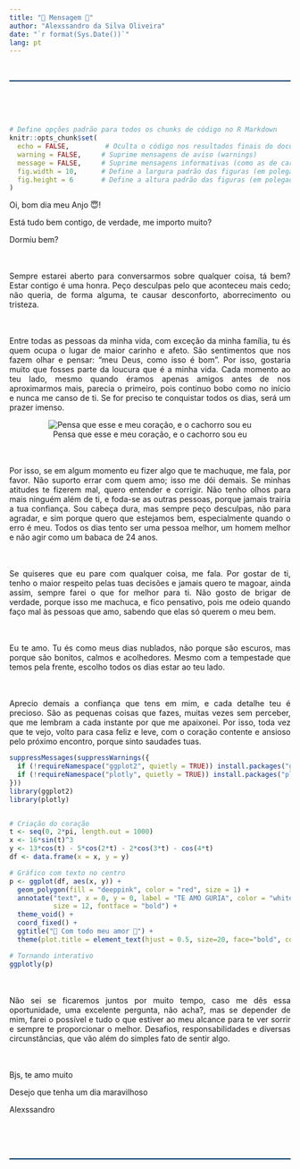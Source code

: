 ```yaml
---
title: "💌 Mensagem 💌"
author: "Alexssandro da Silva Oliveira"
date: "`r format(Sys.Date())`"
lang: pt
---
```



<br>

::: {style="border-top: 2px solid #003366;"}
:::

<br>


::: {style="height:20px;"}
:::


```r
# Define opções padrão para todos os chunks de código no R Markdown
knitr::opts_chunk$set(
  echo = FALSE,         # Oculta o código nos resultados finais do documento
  warning = FALSE,     # Suprime mensagens de aviso (warnings)
  message = FALSE,     # Suprime mensagens informativas (como as de carregamento de pacotes)
  fig.width = 10,      # Define a largura padrão das figuras (em polegadas)
  fig.height = 6       # Define a altura padrão das figuras (em polegadas)
)

```


::: {style="text-align: justify"}
Oi, bom dia meu Anjo 😇! 

Está tudo bem contigo, de verdade, me importo muito? 

Dormiu bem?
:::

::: {style="height:20px;"}
:::

::: {style="text-align: justify"}

Sempre estarei aberto para conversarmos sobre qualquer coisa, tá bem? Estar contigo é uma honra. Peço desculpas pelo que aconteceu mais cedo; não queria, de forma alguma, te causar desconforto, aborrecimento ou tristeza.

:::

::: {style="height:20px;"}
:::

::: {style="text-align: justify"}
Entre todas as pessoas da minha vida, com exceção da minha família, tu és quem ocupa o lugar de maior carinho e afeto. São sentimentos que nos fazem olhar e pensar: “meu Deus, como isso é bom”. Por isso, gostaria muito que fosses parte da loucura que é a minha vida. Cada momento ao teu lado, mesmo quando éramos apenas amigos antes de nos aproximarmos mais, parecia o primeiro, pois continuo bobo como no início e nunca me canso de ti. Se for preciso te conquistar todos os dias, será um prazer imenso.
:::


::: {style="text-align: center"}
![Pensa que esse e meu coração, e o cachorro sou eu](Haifa.png)
:::


::: {style="height:20px;"}
:::


::: {style="text-align: justify"}

Por isso, se em algum momento eu fizer algo que te machuque, me fala, por favor. Não suporto errar com quem amo; isso me dói demais. Se minhas atitudes te fizerem mal, quero entender e corrigir. Não tenho olhos para mais ninguém além de ti, e foda-se as outras pessoas, porque jamais trairia a tua confiança. Sou cabeça dura, mas sempre peço desculpas, não para agradar, e sim porque quero que estejamos bem, especialmente quando o erro é meu. Todos os dias tento ser uma pessoa melhor, um homem melhor e não agir como um babaca de 24 anos.
:::

::: {style="height:20px;"}
:::

::: {style="text-align: justify"}

Se quiseres que eu pare com qualquer coisa, me fala. Por gostar de ti, tenho o maior respeito pelas tuas decisões e jamais quero te magoar, ainda assim, sempre farei o que for melhor para ti. Não gosto de brigar de verdade, porque isso me machuca, e fico pensativo, pois me odeio quando faço mal às pessoas que amo, sabendo que elas só querem o meu bem.

:::

::: {style="height:20px;"}
:::

::: {style="text-align: justify"}

Eu te amo. Tu és como meus dias nublados, não porque são escuros, mas porque são bonitos, calmos e acolhedores. Mesmo com a tempestade que temos pela frente, escolho todos os dias estar ao teu lado.

:::

::: {style="height:20px;"}
:::

::: {style="text-align: justify"}

Aprecio demais a confiança que tens em mim, e cada detalhe teu é precioso. São as pequenas coisas que fazes, muitas vezes sem perceber, que me lembram a cada instante por que me apaixonei. Por isso, toda vez que te vejo, volto para casa feliz e leve, com o coração contente e ansioso pelo próximo encontro, porque sinto saudades tuas.

:::

```r

suppressMessages(suppressWarnings({
  if (!requireNamespace("ggplot2", quietly = TRUE)) install.packages("ggplot2")
  if (!requireNamespace("plotly", quietly = TRUE)) install.packages("plotly")
}))
library(ggplot2)
library(plotly)


# Criação do coração
t <- seq(0, 2*pi, length.out = 1000)
x <- 16*sin(t)^3
y <- 13*cos(t) - 5*cos(2*t) - 2*cos(3*t) - cos(4*t)
df <- data.frame(x = x, y = y)

# Gráfico com texto no centro
p <- ggplot(df, aes(x, y)) +
  geom_polygon(fill = "deeppink", color = "red", size = 1) +
  annotate("text", x = 0, y = 0, label = "TE AMO GURIA", color = "white",
           size = 12, fontface = "bold") +
  theme_void() +
  coord_fixed() +
  ggtitle("💌 Com todo meu amor 💌") +
  theme(plot.title = element_text(hjust = 0.5, size=20, face="bold", color="darkred"))

# Tornando interativo
ggplotly(p)

```



::: {style="height:20px;"}
:::

::: {style="text-align: justify"}

Não sei se ficaremos juntos por muito tempo, caso me dês essa oportunidade, uma excelente pergunta, não acha?, mas se depender de mim, farei o possível e tudo o que estiver ao meu alcance para te ver sorrir e sempre te proporcionar o melhor. Desafios, responsabilidades e diversas circunstâncias, que vão além do simples fato de sentir algo.

:::


::: {style="height:20px;"}
:::



::: {style="text-align: justify"}

Bjs, te amo muito

Desejo que tenha um dia maravilhoso

Alexssandro
:::


::: {style="height:20px;"}
:::



<br>

::: {style="border-top: 2px solid #003366;"}
:::

<br>




